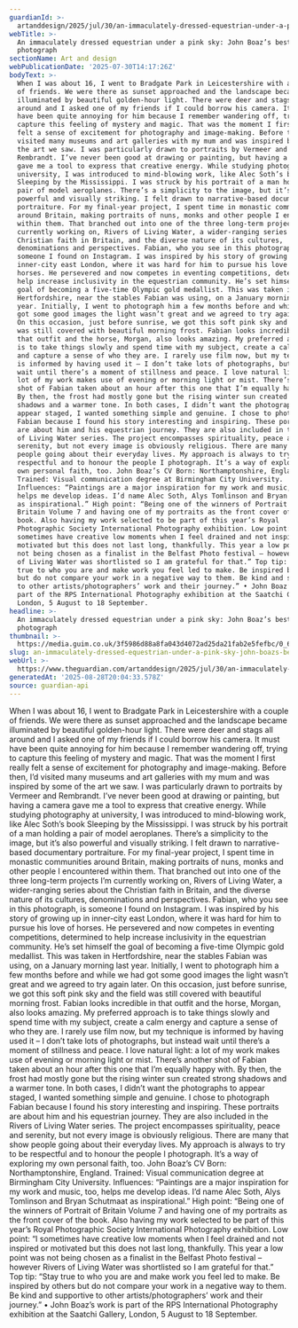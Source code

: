 ```yaml
---
guardianId: >-
  artanddesign/2025/jul/30/an-immaculately-dressed-equestrian-under-a-pink-sky-john-boazs-best-photograph
webTitle: >-
  An immaculately dressed equestrian under a pink sky: John Boaz’s best
  photograph
sectionName: Art and design
webPublicationDate: '2025-07-30T14:17:26Z'
bodyText: >-
  When I was about 16, I went to Bradgate Park in Leicestershire with a couple
  of friends. We were there as sunset approached and the landscape became
  illuminated by beautiful golden-hour light. There were deer and stags all
  around and I asked one of my friends if I could borrow his camera. It must
  have been quite annoying for him because I remember wandering off, trying to
  capture this feeling of mystery and magic. That was the moment I first really
  felt a sense of excitement for photography and image-making. Before then, I’d
  visited many museums and art galleries with my mum and was inspired by some of
  the art we saw. I was particularly drawn to portraits by Vermeer and
  Rembrandt. I’ve never been good at drawing or painting, but having a camera
  gave me a tool to express that creative energy. While studying photography at
  university, I was introduced to mind-blowing work, like Alec Soth’s book
  Sleeping by the Mississippi. I was struck by his portrait of a man holding a
  pair of model aeroplanes. There’s a simplicity to the image, but it’s also
  powerful and visually striking. I felt drawn to narrative-based documentary
  portraiture. For my final-year project, I spent time in monastic communities
  around Britain, making portraits of nuns, monks and other people I encountered
  within them. That branched out into one of the three long-term projects I’m
  currently working on, Rivers of Living Water, a wider-ranging series about the
  Christian faith in Britain, and the diverse nature of its cultures,
  denominations and perspectives. Fabian, who you see in this photograph, is
  someone I found on Instagram. I was inspired by his story of growing up in
  inner-city east London, where it was hard for him to pursue his love of
  horses. He persevered and now competes in eventing competitions, determined to
  help increase inclusivity in the equestrian community. He’s set himself the
  goal of becoming a five-time Olympic gold medallist. This was taken in
  Hertfordshire, near the stables Fabian was using, on a January morning last
  year. Initially, I went to photograph him a few months before and while we had
  got some good images the light wasn’t great and we agreed to try again later.
  On this occasion, just before sunrise, we got this soft pink sky and the field
  was still covered with beautiful morning frost. Fabian looks incredible in
  that outfit and the horse, Morgan, also looks amazing. My preferred approach
  is to take things slowly and spend time with my subject, create a calm energy
  and capture a sense of who they are. I rarely use film now, but my technique
  is informed by having used it – I don’t take lots of photographs, but instead
  wait until there’s a moment of stillness and peace. I love natural light: a
  lot of my work makes use of evening or morning light or mist. There’s another
  shot of Fabian taken about an hour after this one that I’m equally happy with.
  By then, the frost had mostly gone but the rising winter sun created strong
  shadows and a warmer tone. In both cases, I didn’t want the photographs to
  appear staged, I wanted something simple and genuine. I chose to photograph
  Fabian because I found his story interesting and inspiring. These portraits
  are about him and his equestrian journey. They are also included in the Rivers
  of Living Water series. The project encompasses spirituality, peace and
  serenity, but not every image is obviously religious. There are many that show
  people going about their everyday lives. My approach is always to try to be
  respectful and to honour the people I photograph. It’s a way of exploring my
  own personal faith, too. John Boaz’s CV Born: Northamptonshire, England.
  Trained: Visual communication degree at Birmingham City University.
  Influences: “Paintings are a major inspiration for my work and music, too,
  helps me develop ideas. I’d name Alec Soth, Alys Tomlinson and Bryan Schutmaat
  as inspirational.” High point: “Being one of the winners of Portrait of
  Britain Volume 7 and having one of my portraits as the front cover of the
  book. Also having my work selected to be part of this year’s Royal
  Photographic Society International Photography exhibition. Low point: “I
  sometimes have creative low moments when I feel drained and not inspired or
  motivated but this does not last long, thankfully. This year a low point was
  not being chosen as a finalist in the Belfast Photo festival – however Rivers
  of Living Water was shortlisted so I am grateful for that.” Top tip: “Stay
  true to who you are and make work you feel led to make. Be inspired by others
  but do not compare your work in a negative way to them. Be kind and supportive
  to other artists/photographers’ work and their journey.” • John Boaz’s work is
  part of the RPS International Photography exhibition at the Saatchi Gallery,
  London, 5 August to 18 September.
headline: >-
  An immaculately dressed equestrian under a pink sky: John Boaz’s best
  photograph
thumbnail: >-
  https://media.guim.co.uk/3f5986d88a8fa043d4072ad25da21fab2e5fefbc/0_664_2953_2362/500.jpg
slug: an-immaculately-dressed-equestrian-under-a-pink-sky-john-boazs-best-photograph
webUrl: >-
  https://www.theguardian.com/artanddesign/2025/jul/30/an-immaculately-dressed-equestrian-under-a-pink-sky-john-boazs-best-photograph
generatedAt: '2025-08-28T20:04:33.578Z'
source: guardian-api
---
```

When I was about 16, I went to Bradgate Park in Leicestershire with a couple of friends. We were there as sunset approached and the landscape became illuminated by beautiful golden-hour light. There were deer and stags all around and I asked one of my friends if I could borrow his camera. It must have been quite annoying for him because I remember wandering off, trying to capture this feeling of mystery and magic. That was the moment I first really felt a sense of excitement for photography and image-making. Before then, I’d visited many museums and art galleries with my mum and was inspired by some of the art we saw. I was particularly drawn to portraits by Vermeer and Rembrandt. I’ve never been good at drawing or painting, but having a camera gave me a tool to express that creative energy. While studying photography at university, I was introduced to mind-blowing work, like Alec Soth’s book Sleeping by the Mississippi. I was struck by his portrait of a man holding a pair of model aeroplanes. There’s a simplicity to the image, but it’s also powerful and visually striking. I felt drawn to narrative-based documentary portraiture. For my final-year project, I spent time in monastic communities around Britain, making portraits of nuns, monks and other people I encountered within them. That branched out into one of the three long-term projects I’m currently working on, Rivers of Living Water, a wider-ranging series about the Christian faith in Britain, and the diverse nature of its cultures, denominations and perspectives. Fabian, who you see in this photograph, is someone I found on Instagram. I was inspired by his story of growing up in inner-city east London, where it was hard for him to pursue his love of horses. He persevered and now competes in eventing competitions, determined to help increase inclusivity in the equestrian community. He’s set himself the goal of becoming a five-time Olympic gold medallist. This was taken in Hertfordshire, near the stables Fabian was using, on a January morning last year. Initially, I went to photograph him a few months before and while we had got some good images the light wasn’t great and we agreed to try again later. On this occasion, just before sunrise, we got this soft pink sky and the field was still covered with beautiful morning frost. Fabian looks incredible in that outfit and the horse, Morgan, also looks amazing. My preferred approach is to take things slowly and spend time with my subject, create a calm energy and capture a sense of who they are. I rarely use film now, but my technique is informed by having used it – I don’t take lots of photographs, but instead wait until there’s a moment of stillness and peace. I love natural light: a lot of my work makes use of evening or morning light or mist. There’s another shot of Fabian taken about an hour after this one that I’m equally happy with. By then, the frost had mostly gone but the rising winter sun created strong shadows and a warmer tone. In both cases, I didn’t want the photographs to appear staged, I wanted something simple and genuine. I chose to photograph Fabian because I found his story interesting and inspiring. These portraits are about him and his equestrian journey. They are also included in the Rivers of Living Water series. The project encompasses spirituality, peace and serenity, but not every image is obviously religious. There are many that show people going about their everyday lives. My approach is always to try to be respectful and to honour the people I photograph. It’s a way of exploring my own personal faith, too. John Boaz’s CV Born: Northamptonshire, England. Trained: Visual communication degree at Birmingham City University. Influences: “Paintings are a major inspiration for my work and music, too, helps me develop ideas. I’d name Alec Soth, Alys Tomlinson and Bryan Schutmaat as inspirational.” High point: “Being one of the winners of Portrait of Britain Volume 7 and having one of my portraits as the front cover of the book. Also having my work selected to be part of this year’s Royal Photographic Society International Photography exhibition. Low point: “I sometimes have creative low moments when I feel drained and not inspired or motivated but this does not last long, thankfully. This year a low point was not being chosen as a finalist in the Belfast Photo festival – however Rivers of Living Water was shortlisted so I am grateful for that.” Top tip: “Stay true to who you are and make work you feel led to make. Be inspired by others but do not compare your work in a negative way to them. Be kind and supportive to other artists/photographers’ work and their journey.” • John Boaz’s work is part of the RPS International Photography exhibition at the Saatchi Gallery, London, 5 August to 18 September.
